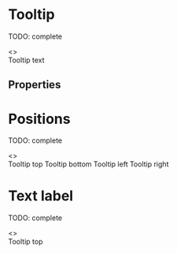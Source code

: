 

<Meta title="Components/Tooltip" component={Tooltip} />

# Tooltip

TODO: complete

<Preview>
  <Story name="default" parameters={{ decorators: [withKnobs, withA11y] }}>
    <>
      <div className="separate">
        <Tooltip labelIcon={InfoCircleIcon}>
          <Text>Tooltip text</Text>
        </Tooltip>
      </div>
    </>
  </Story>
</Preview>

## Properties

<Props of={Tooltip.type} />

# Positions

TODO: complete

<Preview>
  <Story name="positions" parameters={{ decorators: [withKnobs, withA11y] }}>
    <>
      <div className="separate">
        <Tooltip labelIcon={InfoCircleIcon} position="top">
          <Text>Tooltip top</Text>
        </Tooltip>
        <Tooltip labelIcon={InfoCircleIcon} position="bottom">
          <Text>Tooltip bottom</Text>
        </Tooltip>
        <Tooltip labelIcon={InfoCircleIcon} position="left">
          <Text>Tooltip left</Text>
        </Tooltip>
        <Tooltip labelIcon={InfoCircleIcon} position="right">
          <Text>Tooltip right</Text>
        </Tooltip>
      </div>
    </>
  </Story>
</Preview>

# Text label

TODO: complete

<Preview>
  <Story name="text label" parameters={{ decorators: [withKnobs, withA11y] }}>
    <>
      <div className="separate">
        <Tooltip labelText="Tooltip label">
          <Text>Tooltip top</Text>
        </Tooltip>
      </div>
    </>
  </Story>
</Preview>
